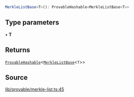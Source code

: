 ```ts
MerkleListBase<T>(): ProvableHashable<MerkleListBase<T>>
```

## Type parameters

• **T**

## Returns

[`ProvableHashable`](../type-aliases/ProvableHashable.mdx)\<[`MerkleListBase`](../type-aliases/MerkleListBase.mdx)\<`T`\>\>

## Source

[lib/provable/merkle-list.ts:45](https://github.com/o1-labs/o1js/blob/main/src/lib/provable/merkle-list.ts#L45)
